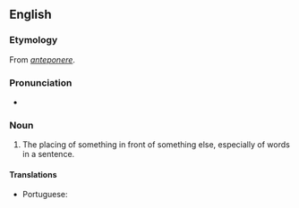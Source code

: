 ==English==

===Etymology===
From {{etyl|la|en}} ''[[anteponere]]''.

===Pronunciation===
* {{IPA|/æntɪpəˈzɪʃən/|lang=en}}

===Noun===
{{en-noun}}

# {{lb|en|rare}} The placing of something in front of something else, especially of words in a sentence.

====Translations====
{{trans-top|the placing of something in front of something else}}
* Portuguese: {{t|pt|anteposição|f}}
{{trans-mid}}
{{trans-bottom}}